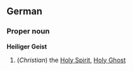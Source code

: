 ==German==
===Proper noun===
'''Heiliger Geist'''

# (''Christian'') the [[Holy Spirit]], [[Holy Ghost]]